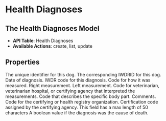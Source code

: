 
# Health Diagnoses

## The Health Diagnoses Model
- **API Table**: Health Diagnoses
- **Available Actions**: create, list, update

## Properties

<Properties>
    <Property name="local_dog_id" type="integer" required>
        The unique identifier for this dog.
    </Property>
    <Property name="pt_DogID" type="integer" required>
        The corresponding IWDRID for this dog.
    </Property>
    <Property name="pt_Date" type="datetime" required>
        Date of diagnosis.
    </Property>
    <Property name="pt_TraitCodeID" type="integer" required>
        IWDR code for this diagnosis.
        <HealthDiagnosesTraitCodeIDDataTable />
    </Property>
    <Property name="pt_MeasureTypeCode" type="integer">
        Code for how it was measured.
        <MeasureTypeCodeDataTable />
    </Property>
    <Property name="pt_Measure1" type="string">
        Right measurement.
    </Property>
    <Property name="pt_Measure2" type="string">
        Left measurement.
    </Property>
    <Property name="pt_EvaluatorID" type="integer">
        Code for veterinarian, veterinarian hospital, or certifying agency that interpreted the measurements.
        <EvaluatorIDDataTable />
    </Property>
    <Property name="pt_BodyPartCode" type="integer">
        Code that describes the specific body part.
        <BodyPartCodeDataTable />
    </Property>
    <Property name="pt_DetailsOfProblem" type="string">
        Comments.
    </Property>
    <Property name="dog_CertifAgencyCode" type="integer">
        Code for the certifying or health registry organization.
        <CertifAgencyCodeDataTable />
    </Property>
    <Property name="pt_CertificationNumber" type="string">
        Certification code assigned by the certifying agency.
        <Note>
            This field has a max length of 50 characters
        </Note>
    </Property>
    <Property name="pt_CauseofDeath" type="boolean">
        A boolean value if the diagnosis was the cause of death.
    </Property>
</Properties>